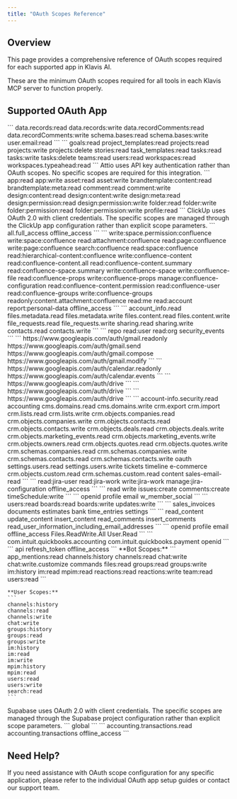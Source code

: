 ```yaml
---
title: "OAuth Scopes Reference"
---
```


## Overview

This page provides a comprehensive reference of OAuth scopes required for each supported app in Klavis AI.

<Note>
These are the minimum OAuth scopes required for all tools in each Klavis MCP server to function properly.
</Note>

## Supported OAuth App

<AccordionGroup>
  <Accordion title="Airtable">
    ```
    data.records:read
    data.records:write
    data.recordComments:read
    data.recordComments:write
    schema.bases:read
    schema.bases:write
    user.email:read
    ```
  </Accordion>

  <Accordion title="Asana">
    ```
    goals:read
    project_templates:read
    projects:read
    projects:write
    projects:delete
    stories:read
    task_templates:read
    tasks:read
    tasks:write
    tasks:delete
    teams:read
    users:read
    workspaces:read
    workspaces.typeahead:read
    ```
  </Accordion>

  <Accordion title="Attio">
    <Note>
    Attio uses API key authentication rather than OAuth scopes. No specific scopes are required for this integration.
    </Note>
  </Accordion>

  <Accordion title="Canva">
    ```
    app:read
    app:write
    asset:read
    asset:write
    brandtemplate:content:read
    brandtemplate:meta:read
    comment:read
    comment:write
    design:content:read
    design:content:write
    design:meta:read
    design:permission:read
    design:permission:write
    folder:read
    folder:write
    folder:permission:read
    folder:permission:write
    profile:read
    ```
  </Accordion>

  <Accordion title="ClickUp">
    <Note>
    ClickUp uses OAuth 2.0 with client credentials. The specific scopes are managed through the ClickUp app configuration rather than explicit scope parameters.
    </Note>
  </Accordion>

  <Accordion title="Close">
    ```
    all.full_access
    offline_access
    ```
  </Accordion>

  <Accordion title="Confluence">
    ```
    write:space.permission:confluence
    write:space:confluence
    read:attachment:confluence
    read:page:confluence
    write:page:confluence
    search:confluence
    read:space:confluence
    read:hierarchical-content:confluence
    write:confluence-content
    read:confluence-content.all
    read:confluence-content.summary
    read:confluence-space.summary
    write:confluence-space
    write:confluence-file
    read:confluence-props
    write:confluence-props
    manage:confluence-configuration
    read:confluence-content.permission
    read:confluence-user
    read:confluence-groups
    write:confluence-groups
    readonly:content.attachment:confluence
    read:me
    read:account
    report:personal-data
    offline_access
    ```
  </Accordion>

  <Accordion title="Dropbox">
    ```
    account_info.read
    files.metadata.read
    files.metadata.write
    files.content.read
    files.content.write
    file_requests.read
    file_requests.write
    sharing.read
    sharing.write
    contacts.read
    contacts.write
    ```
  </Accordion>

  <Accordion title="GitHub">
    ```
    repo
    read:user
    read:org
    security_events
    ```
  </Accordion>

  <Accordion title="Gmail">
    ```
    https://www.googleapis.com/auth/gmail.readonly
    https://www.googleapis.com/auth/gmail.send
    https://www.googleapis.com/auth/gmail.compose
    https://www.googleapis.com/auth/gmail.modify
    ```
  </Accordion>

  <Accordion title="Google Calendar">
    ```
    https://www.googleapis.com/auth/calendar.readonly
    https://www.googleapis.com/auth/calendar.events
    ```
  </Accordion>

  <Accordion title="Google Docs">
    ```
    https://www.googleapis.com/auth/drive
    ```
  </Accordion>

  <Accordion title="Google Drive">
    ```
    https://www.googleapis.com/auth/drive
    ```
  </Accordion>

  <Accordion title="Google Sheets">
    ```
    https://www.googleapis.com/auth/drive
    ```
  </Accordion>

  <Accordion title="HubSpot">
    ```
    account-info.security.read
    accounting
    cms.domains.read
    cms.domains.write
    crm.export
    crm.import
    crm.lists.read
    crm.lists.write
    crm.objects.companies.read
    crm.objects.companies.write
    crm.objects.contacts.read
    crm.objects.contacts.write
    crm.objects.deals.read
    crm.objects.deals.write
    crm.objects.marketing_events.read
    crm.objects.marketing_events.write
    crm.objects.owners.read
    crm.objects.quotes.read
    crm.objects.quotes.write
    crm.schemas.companies.read
    crm.schemas.companies.write
    crm.schemas.contacts.read
    crm.schemas.contacts.write
    oauth
    settings.users.read
    settings.users.write
    tickets
    timeline
    e-commerce
    crm.objects.custom.read
    crm.schemas.custom.read
    content
    sales-email-read
    ```
  </Accordion>

  <Accordion title="Jira">
    ```
    read:jira-user
    read:jira-work
    write:jira-work
    manage:jira-configuration
    offline_access
    ```
  </Accordion>

  <Accordion title="Linear">
    ```
    read
    write
    issues:create
    comments:create
    timeSchedule:write
    ```
  </Accordion>

  <Accordion title="LinkedIn">
    ```
    openid
    profile
    email
    w_member_social
    ```
  </Accordion>

  <Accordion title="Monday.com">
      ```
      users:read
      boards:read
      boards:write
      updates:write
      ```
  </Accordion>

  <Accordion title="Moneybird">
      ```
      sales_invoices
      documents
      estimates
      bank
      time_entries
      settings
      ```
  </Accordion>

  <Accordion title="Notion">
    ```
    read_content
    update_content
    insert_content
    read_comments
    insert_comments
    read_user_information_including_email_addresses
    ```
  </Accordion>

  <Accordion title = "OneDrive">
      ```
      openid
      profile
      email
      offline_access
      Files.ReadWrite.All
      User.Read
      ```
  </Accordion>

  <Accordion title="QuickBooks">
    ```
    com.intuit.quickbooks.accounting
    com.intuit.quickbooks.payment
    openid
    ```
  </Accordion>

  <Accordion title="Salesforce">
    ```
    api
    refresh_token
    offline_access
    ```
  </Accordion>

  <Accordion title="Slack">
    **Bot Scopes:**
    ```
    app_mentions:read
    channels:history
    channels:read
    chat:write
    chat:write.customize
    commands
    files:read
    groups:read
    groups:write
    im:history
    im:read
    mpim:read
    reactions:read
    reactions:write
    team:read
    users:read
    ```
    
    **User Scopes:**
    ```
    channels:history
    channels:read
    channels:write
    chat:write
    groups:history
    groups:read
    groups:write
    im:history
    im:read
    im:write
    mpim:history
    mpim:read
    users:read
    users:write
    search:read
    ```
  </Accordion>

  <Accordion title="Supabase">
    <Note>
    Supabase uses OAuth 2.0 with client credentials. The specific scopes are managed through the Supabase project configuration rather than explicit scope parameters.
    </Note>
  </Accordion>

  <Accordion title="WordPress">
    ```
    global
    ```
  </Accordion>

  <Accordion title="Xero">
    ```
    accounting.transactions.read
    accounting.transactions
    offline_access
    ```
  </Accordion>
</AccordionGroup>

## Need Help?

<Tip>
If you need assistance with OAuth scope configuration for any specific application, please refer to the individual OAuth app setup guides or contact our support team.
</Tip>